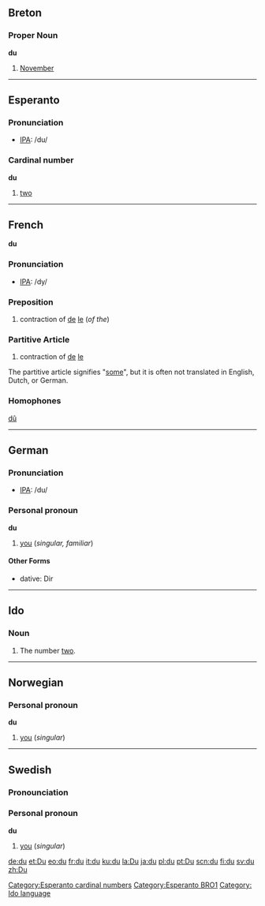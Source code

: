 ==Breton==
===Proper Noun===
'''du'''

# [[November]]

----

==Esperanto==
===Pronunciation===
*[[w:IPA|IPA]]: /du/
===Cardinal number===
'''du'''

# [[two]]
[[Category:Esperanto cardinal numbers]]
[[Category:Esperanto BRO1]]
----

==French==
'''du'''

=== Pronunciation ===
*[[w:IPA|IPA]]: /dy/

=== Preposition ===

#contraction of [[de]] [[le]] (''of the'')

=== Partitive Article ===

#contraction of [[de]] [[le]]

The partitive article signifies "[[some]]", but it is often not translated in English, Dutch, or German.

=== Homophones ===

[[dû]]

----

== German ==

=== Pronunciation ===
*[[w:IPA|IPA]]: /du/

=== Personal pronoun ===
'''du'''

#[[you]] (''singular, familiar'')

====Other Forms====
* dative: Dir

----

==Ido==

===Noun===
# The number [[two]].
[[Category: Ido language]]
----

== Norwegian==
=== Personal pronoun ===
'''du'''
#[[you]] (''singular'')

----
==Swedish==
=== Pronounciation ===
{{IPA|/dʉ/}}
=== Personal pronoun ===
'''du'''
#[[you]] (''singular'')

[[de:du]]
[[et:Du]]
[[eo:du]]
[[fr:du]]
[[it:du]]
[[ku:du]]
[[la:Du]]
[[ja:du]]
[[pl:du]]
[[pt:Du]]
[[scn:du]]
[[fi:du]]
[[sv:du]]
[[zh:Du]]
